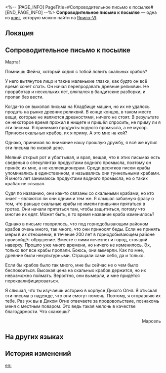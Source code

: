 <%-- [PAGE_INFO]
PageTitle=#Сопроводительное письмо к посылке#
[END_PAGE_INFO] --%>
{{Дополнить}}
{{Книга Инфобокс
|id           = 066
|partIds      = 190187
|Название     = 
|Изображение  = Иконка Письмо.png
|Мир          = Ярило-VI
|Томов        = 1
|Автор        = <!--нужно добавить-->
|Описание     = История расцвета и упадка таинственного существа, которое когда-то угрожало существованию Подземья.
|Том1         = {{tx}}
|Источник1    = {{tx|Отсутствует источник}}
|Персонажи    = 
|Фракции      = 
}}
'''Сопроводительное письмо к посылке''' — одна из [[Книги|книг]], которую можно найти на [[Ярило-VI]].

==Локация==
{{Отметка карты|<!--название карты-->|<!--id отметки-->}}

==Сопроводительное письмо к посылке==
Марта!

Помнишь Фейна, который ходил с тобой ловить скальных крабов?

У него вытянутое лицо и такие маленькие глазки, как будто он всё время хочет спать. Он начал перепродавать древние реликвии. Не проработав и нескольких лет, вляпался в бандитские разборки, и пропал без вести.

Когда-то он выкопал письма на Кладбище машин, но их не удалось продать на рынке древних реликвий. В конце концов, в таком месте вещи, которые не являются древностями, ничего не стоят. В результате он некоторое время прожил в нищете и пришёл спросить, не приму ли я эти письма. Я принимаю продукты водного промысла, а не мусор. Приноси скальных крабов, их я приму. А это мне на кой?

Однако, принимая во внимание нашу прошлую дружбу, я всё же купил эти письма по низкой цене.

Мелкий открыл рот и убалтывал, и врал, вещая, что в этих письмах есть сведенья о спекулянтах продуктами водного промысла, поэтому он принёс их мне, а не коллекционерам. Среди десятков писем крабы упоминались в единственном, и назывались они туннельными крабами. Я много лет занимаюсь продуктами водного промысла, но о таких крабах не слышал.

Судя по названию, они как-то связаны со скальными крабами, но кто знает - являются ли они одним и тем же. Я слышал забавную фразу о том, что раньше скальные крабы не имели привычки прятаться в гротах. Они начали прятаться там, чтобы защититься, потому что многие их едят. Может быть, в то время название краба изменилось?

Однако в письме говорилось, что под горнодобывающим районом крабов очень много, так много, что они приносят беды. Если не принять меры в их отношении, в течение 200 лет в горнодобывающем районе произойдёт обрушение. Вместе с ними исчезнет и город, стоящий наверху. Прошло уже много времени, но ничего не изменилось. Эх, только вот все крабы пропали. Боюсь, они вымерли. Как по мне, древние были некультурными. Стращали сами себя, да и только.

Если бы крабов было так много, мне бы сейчас не о чем было беспокоиться. Высокая цена на скальных крабов держится, но их невозможно поймать. Вероятно, они вымерли, и мне придётся переквалифицироваться.

Я слышал, что ты изучаешь историю в корпусе Дикого Огня. Я отыскал эти письма в надежде, что они смогут помочь. Поэтому, я отправляю их тебе. Раз уж вы в Диком Огне отвечаете за продовольствие, познакомь меня с местным поваром. Это ведь такая мелочь в качестве благодарности. Что скажешь?

<div align="right">Марсель</div>

==На других языках==
{{На других языках
|en   = Letter attached to a package
|zhs  = 某个包裹上的附信
|zht  = 某個包裹上的附信
|ja   = ある小包に添えられた手紙
|ko   = 어느 소포에 동봉된 편지
|es   = Carta adjunta a un paquete
|fr   = Lettre jointe à un paquet
|ru   = Сопроводительное письмо к посылке
|th   = จดหมายที่แนบมากับพัสดุ
|vi   = Thư Kèm Theo Kiện Hàng
|de   = Einem Paket beigefügter Brief
|id   = Surat Pengantar di Paket
|pt   = Carta Anexada a Um Pacote
}}

==История изменений==
{{История изменений|3.5}}

[[en:]]